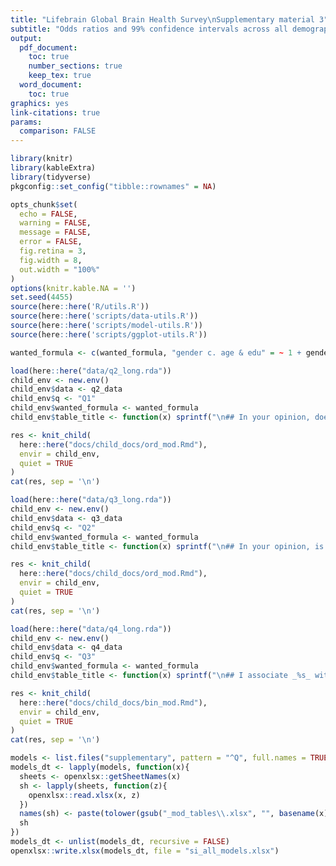 ```yaml
---
title: "Lifebrain Global Brain Health Survey\nSupplementary material 3"
subtitle: "Odds ratios and 99% confidence intervals across all demographic characteristics"
output: 
  pdf_document:
    toc: true
    number_sections: true
    keep_tex: true
  word_document:
    toc: true
graphics: yes
link-citations: true
params:
  comparison: FALSE
---
```


```r
library(knitr)
library(kableExtra)
library(tidyverse)
pkgconfig::set_config("tibble::rownames" = NA) 

opts_chunk$set(
  echo = FALSE, 
  warning = FALSE,
  message = FALSE,
  error = FALSE,
  fig.retina = 3,
  fig.width = 8,
  out.width = "100%"
)
options(knitr.kable.NA = '')
set.seed(4455)
source(here::here('R/utils.R'))
source(here::here('scripts/data-utils.R'))
source(here::here('scripts/model-utils.R'))
source(here::here('scripts/ggplot-utils.R'))

wanted_formula <- c(wanted_formula, "gender c. age & edu" = ~ 1 + gender + age + education)
```

```r
load(here::here("data/q2_long.rda"))
child_env <- new.env()
child_env$data <- q2_data
child_env$q <- "Q1"
child_env$wanted_formula <- wanted_formula
child_env$table_title <- function(x) sprintf("\n## In your opinion, does _%s_ have an influence on brain health?\n", x)

res <- knit_child(
  here::here("docs/child_docs/ord_mod.Rmd"),
  envir = child_env,
  quiet = TRUE
)
cat(res, sep = '\n')
```


```r
load(here::here("data/q3_long.rda"))
child_env <- new.env()
child_env$data <- q3_data
child_env$q <- "Q2"
child_env$wanted_formula <- wanted_formula
child_env$table_title <- function(x) sprintf("\n## In your opinion, is it important to look after one’s brain in _%s_?\n", x)

res <- knit_child(
  here::here("docs/child_docs/ord_mod.Rmd"),
  envir = child_env,
  quiet = TRUE
)
cat(res, sep = '\n')
```

```r
load(here::here("data/q4_long.rda"))
child_env <- new.env()
child_env$data <- q4_data
child_env$q <- "Q3"
child_env$wanted_formula <- wanted_formula
child_env$table_title <- function(x) sprintf("\n## I associate _%s_ with the brain.\n", x)

res <- knit_child(
  here::here("docs/child_docs/bin_mod.Rmd"),
  envir = child_env,
  quiet = TRUE
)
cat(res, sep = '\n')
```


```r
models <- list.files("supplementary", pattern = "^Q", full.names = TRUE)
models_dt <- lapply(models, function(x){
  sheets <- openxlsx::getSheetNames(x)
  sh <- lapply(sheets, function(z){
    openxlsx::read.xlsx(x, z)
  })
  names(sh) <- paste(tolower(gsub("_mod_tables\\.xlsx", "", basename(x))), sheets, sep="_")
  sh
})
models_dt <- unlist(models_dt, recursive = FALSE)
openxlsx::write.xlsx(models_dt, file = "si_all_models.xlsx")
```


